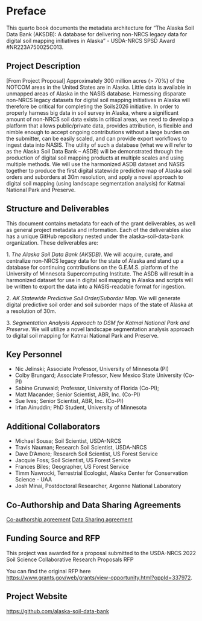 # Preface {.unnumbered}

This quarto book documents the metadata architecture for "The Alaska Soil Data Bank (AKSDB): A database for delivering non-NRCS legacy data for digital soil mapping initiatives in Alaska" - USDA-NRCS SPSD Award #NR223A750025C013.

## Project Description

\[From Project Proposal\] Approximately 300 million acres (\> 70%) of the NOTCOM areas in the United States are in Alaska. Little data is available in unmapped areas of Alaska in the NASIS database. Harnessing disparate non-NRCS legacy datasets for digital soil mapping initiatives in Alaska will therefore be critical for completing the Soils2026 initiative. In order to properly harness big data in soil survey in Alaska, where a significant amount of non-NRCS soil data exists in critical areas, we need to develop a platform that allows public/private data, provides attribution, is flexible and nimble enough to accept ongoing contributions without a large burden on the submitter, can be easily scaled, and can provide export workflows to ingest data into NASIS. The utility of such a database (what we will refer to as the Alaska Soil Data Bank -- ASDB) will be demonstrated through the production of digital soil mapping products at multiple scales and using multiple methods. We will use the harmonized ASDB dataset and NASIS together to produce the first digital statewide predictive map of Alaska soil orders and suborders at 30m resolution, and apply a novel approach to digital soil mapping (using landscape segmentation analysis) for Katmai National Park and Preserve.

## Structure and Deliverables

This document contains metadata for each of the grant deliverables, as well as general project metadata and information. Each of the deliverables also has a unique GitHub repository nested under the alaska-soil-data-bank organization. These deliverables are:

1\. *The Alaska Soil Data Bank (AKSDB)*. We will acquire, curate, and centralize non-NRCS legacy data for the state of Alaska and stand up a database for continuing contributions on the G.E.M.S. platform of the University of Minnesota Supercomputing Institute. The ASDB will result in a harmonized dataset for use in digital soil mapping in Alaska and scripts will be written to export the data into a NASIS-readable format for ingestion.

2\. *AK Statewide Predictive Soil Order/Suborder Map*. We will generate digital predictive soil order and soil suborder maps of the state of Alaska at a resolution of 30m.

3\. *Segmentation Analysis Approach to DSM for Katmai National Park and Preserve*. We will utilize a novel landscape segmentation analysis approach to digital soil mapping for Katmai National Park and Preserve.

## Key Personnel

-   Nic Jelinski; Associate Professor, University of Minnesota (PI)
-   Colby Brungard; Associate Professor, New Mexico State University (Co-PI)
-   Sabine Grunwald; Professor, University of Florida (Co-PI);
-   Matt Macander; Senior Scientist, ABR, Inc. (Co-PI)
-   Sue Ives; Senior Scientist, ABR, Inc. (Co-PI)
-   Irfan Ainuddin; PhD Student, University of Minnesota

## Additional Collaborators

-   Michael Sousa; Soil Scientist, USDA-NRCS
-   Travis Nauman; Research Soil Scientist, USDA-NRCS
-   Dave D'Amore; Research Soil Scientist, US Forest Service
-   Jacquie Foss; Soil Scientist, US Forest Service
-   Frances Biles; Geographer, US Forest Service
-   Timm Nawrocki, Terrestrial Ecologist, Alaska Center for Conservation Science - UAA
-   Josh Minai, Postdoctoral Researcher, Argonne National Laboratory

## Co-Authorship and Data Sharing Agreements

[Co-authorship agreement](co-authorship-template.qmd) [Data Sharing agreement](data-use-and-sharing.qmd)

## Funding Source and RFP

This project was awarded for a proposal submitted to the USDA-NRCS 2022 Soil Science Collaborative Research Proposals RFP

You can find the original RFP here <https://www.grants.gov/web/grants/view-opportunity.html?oppId=337972>.

## Project Website

<https://github.com/alaska-soil-data-bank>
